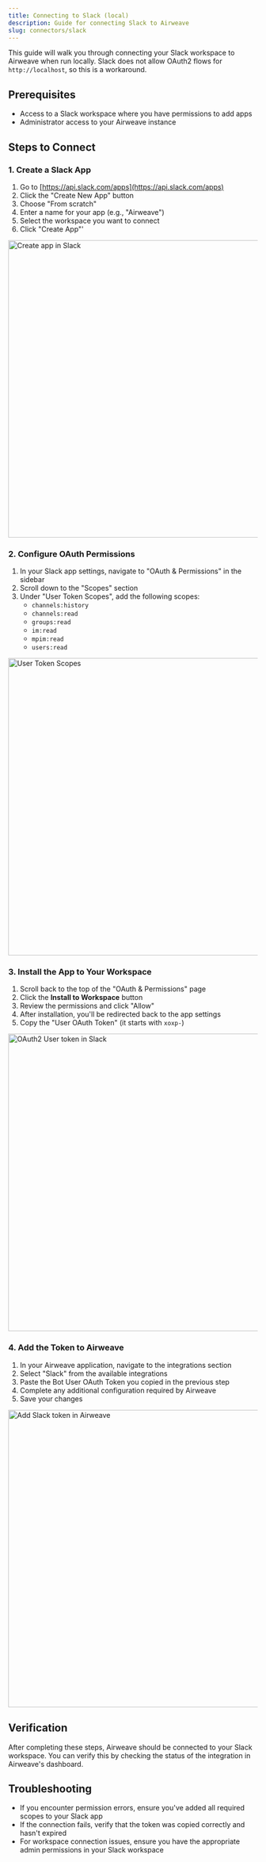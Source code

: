 ```yaml
---
title: Connecting to Slack (local)
description: Guide for connecting Slack to Airweave
slug: connectors/slack
---
```


This guide will walk you through connecting your Slack workspace to Airweave when run locally. Slack does not allow OAuth2 flows for `http://localhost`, so this is a workaround.

## Prerequisites

- Access to a Slack workspace where you have permissions to add apps
- Administrator access to your Airweave instance

## Steps to Connect

### 1. Create a Slack App

1. Go to [https://api.slack.com/apps](https://api.slack.com/apps)
2. Click the "Create New App" button
3. Choose "From scratch"
4. Enter a name for your app (e.g., "Airweave")
5. Select the workspace you want to connect
6. Click "Create App"'

<img src="create-app.png" alt="Create app in Slack" width="600" />

### 2. Configure OAuth Permissions

1. In your Slack app settings, navigate to "OAuth & Permissions" in the sidebar
2. Scroll down to the "Scopes" section
3. Under "User Token Scopes", add the following scopes:
   - `channels:history`
   - `channels:read`
   - `groups:read`
   - `im:read`
   - `mpim:read`
   - `users:read`

  <img src="user-token-scopes.png" alt="User Token Scopes" width="600" />

### 3. Install the App to Your Workspace

1. Scroll back to the top of the "OAuth & Permissions" page
2. Click the **Install to Workspace** button
3. Review the permissions and click "Allow"
4. After installation, you'll be redirected back to the app settings
5. Copy the "User OAuth Token" (it starts with `xoxp-`)

<img src="oauth2-token.png" alt="OAuth2 User token in Slack" width="600" />

### 4. Add the Token to Airweave

1. In your Airweave application, navigate to the integrations section
2. Select "Slack" from the available integrations
3. Paste the Bot User OAuth Token you copied in the previous step
4. Complete any additional configuration required by Airweave
5. Save your changes

<img src="add-token-in-airweave.png" alt="Add Slack token in Airweave" width="600" />

## Verification

After completing these steps, Airweave should be connected to your Slack workspace. You can verify this by checking the status of the integration in Airweave's dashboard.

## Troubleshooting

- If you encounter permission errors, ensure you've added all required scopes to your Slack app
- If the connection fails, verify that the token was copied correctly and hasn't expired
- For workspace connection issues, ensure you have the appropriate admin permissions in your Slack workspace
